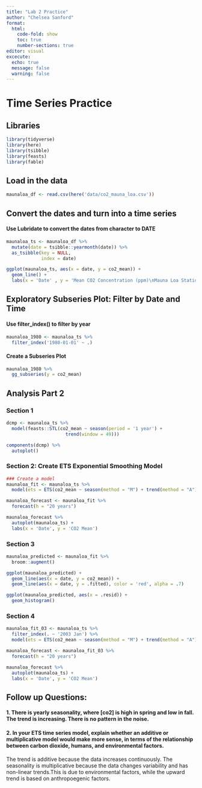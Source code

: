 ```yaml
---
title: "Lab 2 Practice"
author: "Chelsea Sanford"
format:
  html:
    code-fold: show
    toc: true
    number-sections: true
editor: visual
excecute: 
  echo: true
  message: false
  warning: false
---
```


# Time Series Practice

## Libraries

```r
library(tidyverse)
library(here)
library(tsibble)
library(feasts)
library(fable)
```

## Load in the data

```r
maunaloa_df <- read.csv(here('data/co2_mauna_loa.csv'))
```

## Convert the dates and turn into a time series
#### Use Lubridate to convert the dates from character to DATE

```r
maunaloa_ts <- maunaloa_df %>% 
  mutate(date = tsibble::yearmonth(date)) %>% 
  as_tsibble(key = NULL,
             index = date)

ggplot(maunaloa_ts, aes(x = date, y = co2_mean)) +
  geom_line() + 
  labs(x = 'Date' , y = 'Mean CO2 Concentration (ppm)\nMauna Loa Station')
```

## Exploratory Subseries Plot: Filter by Date and Time
#### Use filter_index() to filter by year

```r
maunaloa_1980 <- maunaloa_ts %>% 
  filter_index('1980-01-01' ~ .)
```

#### Create a Subseries Plot
```r
maunaloa_1980 %>% 
  gg_subseries(y = co2_mean)
```

## Analysis Part 2

### Section 1

```r
dcmp <- maunaloa_ts %>% 
  model(feasts::STL(co2_mean ~ season(period = '1 year') +
                      trend(window = 49)))

components(dcmp) %>% 
  autoplot()
```


### Section 2: Create ETS Exponential Smoothing Model

```r
### Create a model
maunaloa_fit <- maunaloa_ts %>% 
  model(ets = ETS(co2_mean ~ season(method = "M") + trend(method = "A")))

maunaloa_forecast <- maunaloa_fit %>% 
  forecast(h = "20 years")

maunaloa_forecast %>% 
  autoplot(maunaloa_ts) +
  labs(x = 'Date', y = 'CO2 Mean')
```

### Section 3

```r
maunaloa_predicted <- maunaloa_fit %>% 
  broom::augment()

ggplot(maunaloa_predicted) +
  geom_line(aes(x = date, y = co2_mean)) +
  geom_line(aes(x = date, y = .fitted), color = 'red', alpha = .7)

ggplot(maunaloa_predicted, aes(x = .resid)) +
  geom_histogram()
```

### Section 4

```r
maunaloa_fit_03 <- maunaloa_ts %>% 
  filter_index(. ~ '2003 Jan') %>% 
  model(ets = ETS(co2_mean ~ season(method = "M") + trend(method = "A")))

maunaloa_forecast <- maunaloa_fit_03 %>% 
  forecast(h = "20 years")

maunaloa_forecast %>% 
  autoplot(maunaloa_ts) +
  labs(x = 'Date', y = 'CO2 Mean')
```

## Follow up Questions:

#### 1. There is yearly seasonality, where [co2] is high in spring and low in fall. The trend is increasing. There is no pattern in the noise.

#### 2. In your ETS time series model, explain whether an additive or multiplicative model would make more sense, in terms of the relationship between carbon dioxide, humans, and environmental factors.

The trend is additive because the data increases continuously. The seasonality is multiplicative because the data changes variability and has non-linear trends.This is due to environmental factors, while the upward trend is based on anthropoegenic factors.









